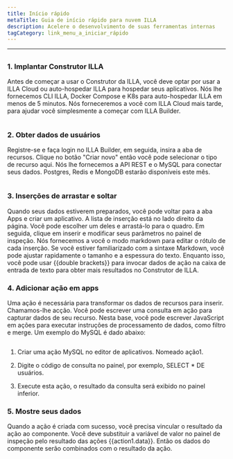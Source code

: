 ```yaml
---
title: Início rápido
metaTitle: Guia de início rápido para nuvem ILLA
description: Acelere o desenvolvimento de suas ferramentas internas
tagCategory: link_menu_a_iniciar_rápido
---
```


* * *

## <Heading hidden>Visão geral</Heading>

### 1.  Implantar Construtor ILLA

Antes de começar a usar o Construtor da ILLA, você deve optar por usar a ILLA Cloud ou auto-hospedar ILLA para hospedar seus aplicativos. Nós lhe fornecemos CLI ILLA, Docker Compose e K8s para auto-hospedar ILLA em menos de 5 minutos. Nós forneceremos a você com ILLA Cloud mais tarde, para ajudar você simplesmente a começar com ILLA Builder.

<img
  src='https://cdn.illacloud.com/official-website/img/docs/qs_e_1.png'
  alt=""
/>

### 2.  Obter dados de usuários

Registre-se e faça login no ILLA Builder, em seguida, insira a aba de recursos. Clique no botão "Criar novo" então você pode selecionar o tipo de recurso aqui. Nós lhe fornecemos a API REST e o MySQL para conectar seus dados. Postgres, Redis e MongoDB estarão disponíveis este mês.

<img
  src='https://cdn.illacloud.com/official-website/img/docs/qs_e_2.png'
  alt=""
/>

### 3.  Inserções de arrastar e soltar

Quando seus dados estiverem preparados, você pode voltar para a aba Apps e criar um aplicativo. A lista de inserção está no lado direito da página. Você pode escolher um deles e arrastá-lo para o quadro. Em seguida, clique em inserir e modificar seus parâmetros no painel de inspeção. Nós fornecemos a você o modo markdown para editar o rótulo de cada inserção. Se você estiver familiarizado com a sintaxe Markdown, você pode ajustar rapidamente o tamanho e a espessura do texto. Enquanto isso, você pode usar {{double brackets}} para invocar dados de ação na caixa de entrada de texto para obter mais resultados no Construtor de ILLA.

### 4.  Adicionar ação em apps

Uma ação é necessária para transformar os dados de recursos para inserir. Chamamos-lhe acção. Você pode escrever uma consulta em ação para capturar dados de seu recurso. Nesta base, você pode escrever JavaScript em ações para executar instruções de processamento de dados, como filtro e merge. Um exemplo do MySQL é dado abaixo:

<img
  src='https://cdn.illacloud.com/official-website/img/docs/qs_e_3.png'
  alt=""
/>

1.  Criar uma ação MySQL no editor de aplicativos. Nomeado ação1.

2.  Digite o código de consulta no painel, por exemplo, SELECT \* DE usuários.

3.  Execute esta ação, o resultado da consulta será exibido no painel inferior.

### 5.  Mostre seus dados

Quando a ação é criada com sucesso, você precisa vincular o resultado da ação ao componente. Você deve substituir a variável de valor no painel de inspeção pelo resultado das ações {{action1.data}}. Então os dados do componente serão combinados com o resultado da ação. 
